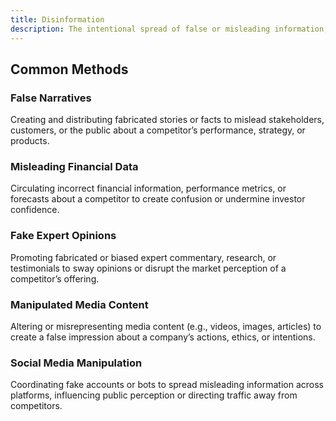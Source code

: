 ```yaml
---
title: Disinformation
description: The intentional spread of false or misleading information, often through digital channels, to manipulate public opinion, mislead competitors, or distort market conditions in a business context.
---
```


## Common Methods

### False Narratives  
Creating and distributing fabricated stories or facts to mislead stakeholders, customers, or the public about a competitor’s performance, strategy, or products.

### Misleading Financial Data  
Circulating incorrect financial information, performance metrics, or forecasts about a competitor to create confusion or undermine investor confidence.

### Fake Expert Opinions  
Promoting fabricated or biased expert commentary, research, or testimonials to sway opinions or disrupt the market perception of a competitor’s offering.

### Manipulated Media Content  
Altering or misrepresenting media content (e.g., videos, images, articles) to create a false impression about a company’s actions, ethics, or intentions.

### Social Media Manipulation  
Coordinating fake accounts or bots to spread misleading information across platforms, influencing public perception or directing traffic away from competitors.
